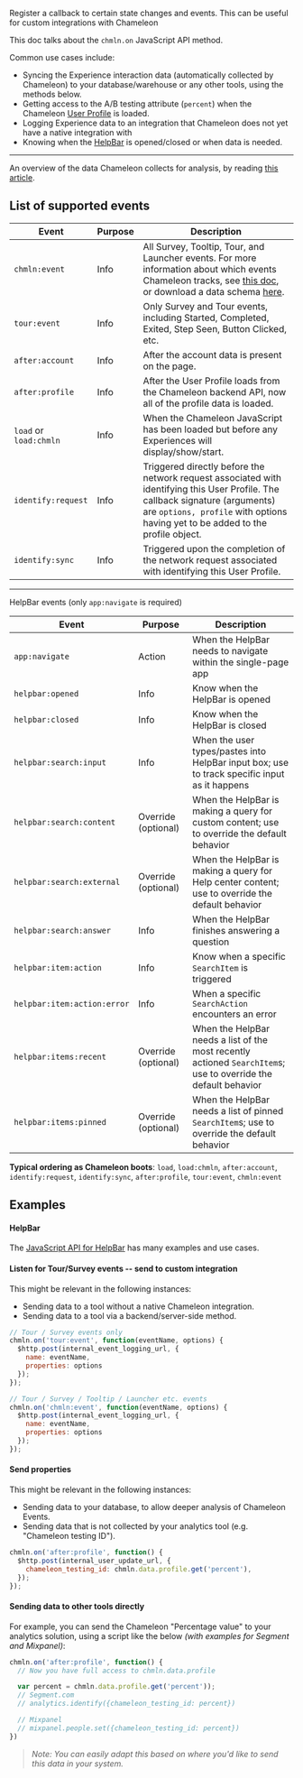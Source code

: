 Register a callback to certain state changes and events. This can be useful for custom integrations with Chameleon

This doc talks about the `chmln.on` JavaScript API method.

Common use cases include:

- Syncing the Experience interaction data (automatically collected by Chameleon) to your database/warehouse or any other tools, using the methods below.
- Getting access to the A/B testing attribute (`percent`) when the Chameleon [User Profile](/api/profiles#schema) is loaded.
- Logging Experience data to an integration that Chameleon does not yet have a native integration with
- Knowing when the [HelpBar](/api/helpbar#search-javascript-api) is opened/closed or when data is needed.

----

An overview of the data Chameleon collects for analysis, by reading [this article](https://help.chameleon.io/en/articles/1226450-what-analytics-does-chameleon-provide).


## List of supported events

| Event                  | Purpose | Description                                                                                                                                                                                                                                                                                                                                |
|------------------------|---------|--------------------------------------------------------------------------------------------------------------------------------------------------------------------------------------------------------------------------------------------------------------------------------------------------------------------------------------------|
| `chmln:event`          | Info    | All Survey, Tooltip, Tour, and Launcher events. For more information about which events Chameleon tracks, see [this doc](https://help.chameleon.io/en/articles/1226450-what-analytics-does-chameleon-provide), or download a data schema [here](https://docs.google.com/spreadsheets/d/1qBiAojhSoUSEGLlwvzAhO5CxFLTNeutA_h2iV9gsvRk/copy). |
| `tour:event`           | Info    | Only Survey and Tour events, including Started, Completed, Exited, Step Seen, Button Clicked, etc.                                                                                                                                                                                                                                         |
| `after:account`        | Info    | After the account data is present on the page.                                                                                                                                                                                                                                                                                             |
| `after:profile`        | Info    | After the User Profile loads from the Chameleon backend API, now all of the profile data is loaded.                                                                                                                                                                                                                                        |
| `load` or `load:chmln` | Info    | When the Chameleon JavaScript has been loaded but before any Experiences will display/show/start.                                                                                                                                                                                                                                          |
| `identify:request`     | Info    | Triggered directly before the network request associated with identifying this User Profile. The callback signature (arguments) are `options, profile` with options having yet to be added to the profile object.                                                                                                                          |
| `identify:sync`        | Info    | Triggered upon the completion of the network request associated with identifying this User Profile.                                                                                                                                                                                                                                        |

-------

HelpBar events (only `app:navigate` is required)

| Event                        | Purpose             | Description                                                                                                     |
|------------------------------|---------------------|-----------------------------------------------------------------------------------------------------------------|
| `app:navigate`               | Action              | When the HelpBar needs to navigate within the single-page app                                                   |
| `helpbar:opened`             | Info                | Know when the HelpBar is opened                                                                                 |
| `helpbar:closed`             | Info                | Know when the HelpBar is closed                                                                                 |
| `helpbar:search:input`       | Info                | When the user types/pastes into HelpBar input box; use to track specific input as it happens                    |
| `helpbar:search:content`     | Override (optional) | When the HelpBar is making a query for custom content; use to override the default behavior                     |
| `helpbar:search:external`    | Override (optional) | When the HelpBar is making a query for Help center content; use to override the default behavior                |
| `helpbar:search:answer`      | Info                | When the HelpBar finishes answering a question                                                                  |
| `helpbar:item:action`        | Info                | Know when a specific `SearchItem` is triggered                                                                  |
| `helpbar:item:action:error`  | Info                | When a specific `SearchAction` encounters an error                                                              |
| `helpbar:items:recent`       | Override (optional) | When the HelpBar needs a list of the most recently actioned `SearchItem`s; use to override the default behavior |
| `helpbar:items:pinned`       | Override (optional) | When the HelpBar needs a list of pinned `SearchItem`s; use to override the default behavior                     |


<Info>**Typical ordering as Chameleon boots**: `load`, `load:chmln`, `after:account`, `identify:request`, `identify:sync`, `after:profile`, `tour:event`, `chmln:event`</Info>

## Examples

#### HelpBar

The [JavaScript API for HelpBar](/api/helpbar#search-javascript-api) has many examples and use cases.

#### Listen for Tour/Survey events -- send to custom integration

This might be relevant in the following instances:

- Sending data to a tool without a native Chameleon integration.
- Sending data to a tool via a backend/server-side method.

```javascript
// Tour / Survey events only
chmln.on('tour:event', function(eventName, options) {
  $http.post(internal_event_logging_url, {
    name: eventName,
    properties: options
  });
});

// Tour / Survey / Tooltip / Launcher etc. events
chmln.on('chmln:event', function(eventName, options) {
  $http.post(internal_event_logging_url, {
    name: eventName,
    properties: options
  });
});
```



#### Send properties

This might be relevant in the following instances:

- Sending data to your database, to allow deeper analysis of Chameleon Events.
- Sending data that is not collected by your analytics tool (e.g. "Chameleon testing ID").

```javascript
chmln.on('after:profile', function() {
  $http.post(internal_user_update_url, {
    chameleon_testing_id: chmln.data.profile.get('percent'),
  });
});
```



#### Sending data to other tools directly

For example, you can send the Chameleon "Percentage value" to your analytics solution, using a script like the below *(with examples for Segment and Mixpanel)*:

```javascript
chmln.on('after:profile', function() {
  // Now you have full access to chmln.data.profile

  var percent = chmln.data.profile.get('percent'));
  // Segment.com
  // analytics.identify({chameleon_testing_id: percent})

  // Mixpanel
  // mixpanel.people.set({chameleon_testing_id: percent})
})
```

> *Note: You can easily adapt this based on where you'd like to send this data in your system.* 


